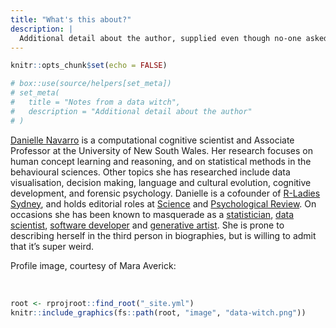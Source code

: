 ```yaml
---
title: "What's this about?"
description: |
  Additional detail about the author, supplied even though no-one asked
---
```


```r
knitr::opts_chunk$set(echo = FALSE)
```

```r
# box::use(source/helpers[set_meta])
# set_meta(
#   title = "Notes from a data witch",
#   description = "Additional detail about the author"
# )
```


[Danielle Navarro](https://djnavarro.net) is a computational cognitive scientist and Associate Professor at the University of New South Wales. Her research focuses on human concept learning and reasoning, and on statistical methods in the behavioural sciences. Other topics she has researched include data visualisation, decision making, language and cultural evolution, cognitive development, and forensic psychology. Danielle is a cofounder of [R-Ladies Sydney](https://rladiessydney.org), and holds editorial roles at [Science](https://www.sciencemag.org/) and [Psychological Review](https://www.apa.org/pubs/journals/rev/). On occasions she has been known to masquerade as a [statistician](https://learningstatisticswithr.com), [data scientist](https://slides.djnavarro.net), [software developer](https://github.com/djnavarro) and [generative artist](https://art.djnavarro.net). She is prone to describing herself in the third person in biographies, but is willing to admit that it’s super weird.

Profile image, courtesy of Mara Averick:

<br>

```r
root <- rprojroot::find_root("_site.yml")
knitr::include_graphics(fs::path(root, "image", "data-witch.png"))
```

